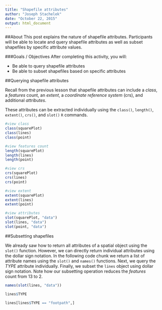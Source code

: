 ```yaml
---
title: "Shapefile attributes"
author: "Joseph Stachelek"
date: "October 22, 2015"
output: html_document
---
```


##About
This post explains the nature of shapefile attributes. Participants will be able to locate and query shapefile attributes as well as subset shapefiles by specific attribute values.

###Goals / Objectives
After completing this activity, you will:

 * Be able to query shapefile attributes
 * Be able to subset shapefiles based on specific attributes
 
##Querying shapefile attributes

Recall from the previous lesson that shapefile attributes can include a _class_, a _features_ count, an _extent_, a _coordinate reference system_ (crs), and additional _attributes_.

These attributes can be extracted individually using the `class()`, `length()`, `extent()`, `crs()`, and `slot()` `R` commands. 

```r
#view class
class(squarePlot)
class(lines)
class(point)

#view features count
length(squarePlot)
length(lines)
length(point)

#view crs
crs(squarePlot)
crs(lines)
crs(point)

#view extent
extent(squarePlot)
extent(lines)
extent(point)

#view attributes
slot(squarePlot, "data")
slot(lines, "data")
slot(point, "data")
```


##Subsetting shapefiles

We already saw how to return all attributes of a spatial object using the `slot()` function. However, we can directly return individual attributes using the dollar sign notation. In the following code chunk we return a list of attribute names using the `slot()` and `names()` functions. Next, we query the _TYPE_ attribute individually. Finally, we subset the `lines` object using dollar sign notation. Note how our subsetting operation reduces the _features_ count from 13 to 2. 

```r
names(slot(lines, "data"))

lines$TYPE

lines[lines$TYPE == "footpath",]
```
